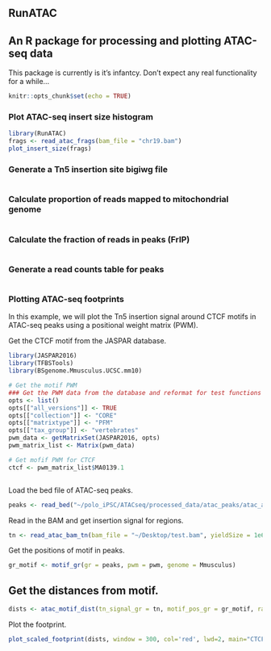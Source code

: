 
RunATAC
---
## An R package for processing and plotting ATAC-seq data

This package is currently is it's infantcy. Don't expect any real functionality for a while...

```r
knitr::opts_chunk$set(echo = TRUE)
```

### Plot ATAC-seq insert size histogram
```r
library(RunATAC)
frags <- read_atac_frags(bam_file = "chr19.bam")
plot_insert_size(frags)
```

### Generate a Tn5 insertion site bigiwg file
```r

```

### Calculate proportion of reads mapped to mitochondrial genome
```r

```

### Calculate the fraction of reads in peaks (FrIP)
```r

```

### Generate a read counts table for peaks
```r

```


### Plotting ATAC-seq footprints

In this example, we will plot the Tn5 insertion signal around CTCF motifs in ATAC-seq peaks using a positional weight matrix (PWM).

Get the CTCF motif from the JASPAR database.
```r
library(JASPAR2016)
library(TFBSTools)
library(BSgenome.Mmusculus.UCSC.mm10)

# Get the motif PWM
### Get the PWM data from the database and reformat for test functions
opts <- list()
opts[["all_versions"]] <- TRUE
opts[["collection"]] <- "CORE"
opts[["matrixtype"]] <- "PFM"
opts[["tax_group"]] <- "vertebrates"
pwm_data <- getMatrixSet(JASPAR2016, opts)
pwm_matrix_list <- Matrix(pwm_data)

# Get mofif PWM for CTCF
ctcf <- pwm_matrix_list$MA0139.1



```

Load the bed file of ATAC-seq peaks.
```r
peaks <- read_bed("~/polo_iPSC/ATACseq/processed_data/atac_peaks/atac_all_peaks_union.bed")
```

Read in the BAM and get insertion signal for regions.
```r
tn <- read_atac_bam_tn(bam_file = "~/Desktop/test.bam", yieldSize = 1e6, which=rgns)
```

Get the positions of motif in peaks.
```r
gr_motif <- motif_gr(gr = peaks, pwm = pwm, genome = Mmusculus)
```

## Get the distances from motif.
```r
dists <- atac_motif_dist(tn_signal_gr = tn, motif_pos_gr = gr_motif, range = 150)
```

Plot the footprint.
```r
plot_scaled_footprint(dists, window = 300, col='red', lwd=2, main="CTCF")
```




